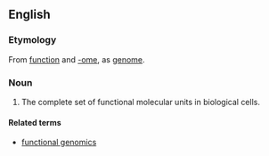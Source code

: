 ==English==
{{wikipedia}}

===Etymology===
From [[function]] and [[-ome]], as [[genome]].

===Noun===
{{en-noun}}
# {{context|biochemistry}} {{genetics}} The complete set of functional molecular units in biological cells.

====Related terms====
*[[functional genomics]]